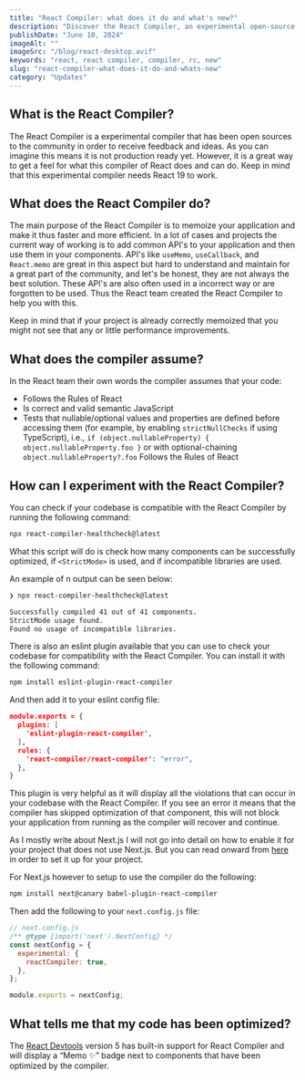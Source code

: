 ```yaml
---
title: "React Compiler: what does it do and what's new?"
description: "Discover the React Compiler, an experimental open-source project aiming to optimize your application's performance. Requires React 19. Try it out now!"
publishDate: "June 10, 2024"
imageAlt: ""
imageSrc: "/blog/react-desktop.avif"
keywords: "react, react compiler, compiler, rc, new"
slug: "react-compiler-what-does-it-do-and-whats-new"
category: "Updates"
---
```


## What is the React Compiler?

The React Compiler is a experimental compiler that has been open sources to the community in order to receive feedback and ideas.
As you can imagine this means it is not production ready yet. However, it is a great way to get a feel for what this compiler of React does and can do.
Keep in mind that this experimental compiler needs React 19 to work.

## What does the React Compiler do?

The main purpose of the React Compiler is to memoize your application and make it thus faster and more efficient.
In a lot of cases and projects the current way of working is to add common API's to your application and then use them in your components.
API's like `useMemo`, `useCallback`, and `React.memo` are great in this aspect but hard to understand and maintain for a great part of the community, and let's be honest, they are not always the best solution.
These API's are also often used in a incorrect way or are forgotten to be used. Thus the React team created the React Compiler to help you with this.

Keep in mind that if your project is already correctly memoized that you might not see that any or little performance improvements.

## What does the compiler assume?

In the React team their own words the compiler assumes that your code:

- Follows the Rules of React
- Is correct and valid semantic JavaScript
- Tests that nullable/optional values and properties are defined before accessing them (for example, by enabling `strictNullChecks` if using TypeScript), i.e., `if (object.nullableProperty) { object.nullableProperty.foo }` or with optional-chaining `object.nullableProperty?.foo`
Follows the Rules of React

## How can I experiment with the React Compiler?

You can check if your codebase is compatible with the React Compiler by running the following command:

```bash
npx react-compiler-healthcheck@latest
```

What this script will do is check how many components can be successfully optimized, if `<StrictMode>` is used, and if incompatible libraries are used.

An example of n output can be seen below:

```bash
❯ npx react-compiler-healthcheck@latest

Successfully compiled 41 out of 41 components.
StrictMode usage found.
Found no usage of incompatible libraries.
```

There is also an eslint plugin available that you can use to check your codebase for compatibility with the React Compiler. You can install it with the following command:

```bash
npm install eslint-plugin-react-compiler
```

And then add it to your eslint config file:

```json
module.exports = {
  plugins: [
    'eslint-plugin-react-compiler',
  ],
  rules: {
    'react-compiler/react-compiler': "error",
  },
}
```

This plugin is very helpful as it will display all the violations that can occur in your codebase with the React Compiler.
If you see an error it means that the compiler has skipped optimization of that component, this will not block your application from running as the compiler will recover and continue.

As I mostly write about Next.js I will not go into detail on how to enable it for your project that does not use Next.js. But you can read onward from [here](https://react.dev/learn/react-compiler#using-the-compiler-effectively) in order to set it up for your project.

For Next.js however to setup to use the compiler do the following:

```bash
npm install next@canary babel-plugin-react-compiler
```

Then add the following to your `next.config.js` file:

```js
// next.config.js
/** @type {import('next').NextConfig} */
const nextConfig = {
  experimental: {
    reactCompiler: true,
  },
};

module.exports = nextConfig;
```

## What tells me that my code has been optimized?

The [React Devtools](https://react.dev/learn/react-developer-tools) version 5 has built-in support for React Compiler and will display a “Memo ✨” badge next to components that have been optimized by the compiler.